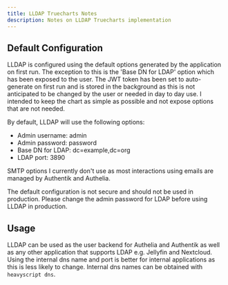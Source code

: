 ```yaml
---
title: LLDAP Truecharts Notes
description: Notes on LLDAP Truecharts implementation
---
```



## Default Configuration

LLDAP is configured using the default options generated by the application on first run. The exception to this is the 'Base DN for LDAP' option which has been exposed to the user. The JWT token has been set to auto-generate on first run and is stored in the background as this is not anticipated to be changed by the user or needed in day to day use. I intended to keep the chart as simple as possible and not expose options that are not needed.

By default, LLDAP will use the following options:

- Admin username: admin
- Admin password: password
- Base DN for LDAP: dc=example,dc=org
- LDAP port: 3890

SMTP options I currently don't use as most interactions using emails are managed by Authentik and Authelia.

<Aside type="danger">The default configuration is not secure and should not be used in production. Please change the admin password for LDAP before using LLDAP in production.</Aside>

## Usage

LLDAP can be used as the user backend for Authelia and Authentik as well as any other application that supports LDAP e.g. Jellyfin and Nextcloud. Using the internal dns name and port is better for internal applications as this is less likely to change. Internal dns names can be obtained with `heavyscript dns`.
